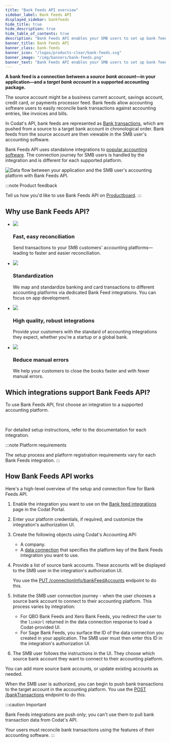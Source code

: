 ```yaml
---
title: "Bank Feeds API overview"
sidebar_label: Bank Feeds API
displayed_sidebar: bankfeeds
hide_title: true
hide_description: true
hide_table_of_contents: true
description: "Bank Feeds API enables your SMB users to set up bank feeds from accounts in your application to supported accounting platforms."
banner_title: Bank Feeds API
banner_class: bank-feeds
banner_icon: "/logos/products-clear/bank-feeds.svg"
banner_image: "/img/banners/bank-feeds.png"
banner_text: "Bank Feeds API enables your SMB users to set up bank feeds from accounts in your application to supported accounting platforms."
---
```



<SocialImages imgSrc="/img/old/fd21af0-codat_whitepaper_accounting-automation_diagram_B.png"/>

**A bank feed is a connection between a _source bank account_—in your application—and a _target bank account_ in a supported accounting package.**

The source account might be a business current account, savings account, credit card, or payments processor feed. Bank feeds allow accounting software users to easily reconcile bank transactions against accounting entries, like invoices and bills.

In Codat's API, bank feeds are represented as [Bank transactions](/accounting-api#/schemas/BankTransactions), which are pushed from a source to a target bank account in chronological order. Bank feeds from the source account are then viewable in the SMB user's accounting software.

Bank Feeds API uses standalone integrations to [popular accounting software](/bank-feeds-api/overview#which-integrations-support-bank-feeds-api). The connection journey for SMB users is handled by the integration and is different for each supported platform.

<img
  src="/img/old/fd21af0-codat_whitepaper_accounting-automation_diagram_B.png"
  alt="Data flow between your application and the SMB user's accounting platform with Bank Feeds API."
/>

:::note Product feedback

Tell us how you'd like to use Bank Feeds API on <a className="external" href="https://codat.productboard.com/feature-board/1378101-feature-organization/features/11073763/detail" target="_blank">Productboard</a>.
:::

## Why use Bank Feeds API?

<ul className="card-container col-2">
  <li className="card">
    <div class="header">
      <img
        src="/img/wp-icons/copy-feature-bullet.svg"
        class="mini-icon"
      />
      <h3>Fast, easy reconciliation</h3>
    </div>
    <p>
      Send transactions to your SMB customers' accounting
      platforms&mdash;leading to faster and easier reconciliation.
    </p>
  </li>
  <li className="card">
    <div class="header">
      <img
        src="/img/wp-icons/copy-feature-bullet.svg"
        class="mini-icon"
      />
      <h3>Standardization</h3>
    </div>
    <p>
      We map and standardize banking and card transactions to different
      accounting platforms via dedicated Bank Feed integrations. You can focus
      on app development.
    </p>
  </li>
  <li className="card">
    <div class="header">
      <img
        src="/img/wp-icons/copy-feature-bullet.svg"
        class="mini-icon"
      />
      <h3>High quality, robust integrations</h3>
    </div>
    <p>
      Provide your customers with the standard of accounting integrations they
      expect, whether you're a startup or a global bank.
    </p>
  </li>
  <li className="card">
    <div class="header">
      <img
        src="/img/wp-icons/copy-feature-bullet.svg"
        class="mini-icon"
      />
      <h3>Reduce manual errors</h3>
    </div>
    <p>
      We help your customers to close the books faster and with fewer manual
      errors.
    </p>
  </li>
</ul>

## Which integrations support Bank Feeds API?

To use Bank Feeds API, first choose an integration to a supported accounting platform.

<br/>

<IntegrationsList integrations={bankfeedsIntegrations}/>

For detailed setup instructions, refer to the documentation for each integration.

:::note Platform requirements

The setup process and platform registration requirements vary for each Bank Feeds integration.
:::

## How Bank Feeds API works

Here's a high-level overview of the setup and connection flow for Bank Feeds API.

1. Enable the integration you want to use on the <a className="external" href="https://app.codat.io/settings/integrations/bankfeeds" target="_blank">Bank feed integrations</a> page in the Codat Portal.

2. Enter your platform credentials, if required, and customize the integration's authorization UI.

3. Create the following objects using Codat's Accounting API:

   - A company.
   - A [data connection](/core-concepts/connections) that specifies the platform key of the Bank Feeds integration you want to use.

4. Provide a list of source bank accounts. These accounts will be displayed to the SMB user in the integration's authorization UI.

   You use the <a href="/bank-feeds-api#/operations/put-bank-feeds" target="_blank">PUT /connectionInfo/bankFeedAccounts</a> endpoint to do this.

5. Initiate the SMB user connection journey - when the user chooses a source bank account to connect to their accounting platform. This process varies by integration:

   - For QBO Bank Feeds and Xero Bank Feeds, you redirect the user to the `linkUrl` returned in the data connection response to load a Codat-provided UI.
   - For Sage Bank Feeds, you surface the ID of the data connection you created in your application. The SMB user must then enter this ID in the integration's authorization UI.

6. The SMB user follows the instructions in the UI. They choose which source bank account they want to connect to their accounting platform.

You can add more source bank accounts, or update existing accounts as needed.

When the SMB user is authorized, you can begin to push bank transactions to the target account in the accounting platform. You use the [POST /bankTransactions](/accounting-api#/operations/create-bank-transactions) endpoint to do this.

:::caution Important

Bank Feeds integrations are push only; you can't use them to pull bank transaction data from Codat's API.

Your users must reconcile bank transactions using the features of their accounting software.
:::
